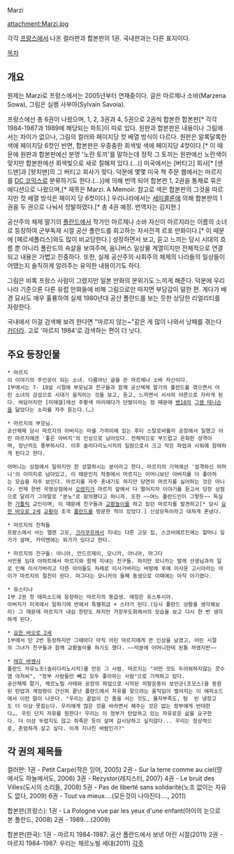 Marzi

attachment:Marzi.jpg

각각 [[프랑스]]에서 나온 컬러판과 합본판의 1권. 국내판과는 다른 표지이다.

[[목차]]
== 개요 ==
원제는 Marzi로 프랑스에서는 2005년부터 연재중이다. 글은 마르제나 소바(Marzena Sowa), 그림은 실뱅 사부아(Sylvain Savoia).

프랑스에선 총 6권이 나왔으며, 1, 2, 3권과 4, 5권으로 2권씩 합본한 합본판[* 각각 1984-1987과 1989에 해당되는 파트]이 따로 있다. 원판과 합본판은 내용이나 그림에서는 차이가 없으나, 그림의 컬러와 페이지당 컷 배열 방식이 다르다. 원판은 알록달록한 색에 페이지당 6컷인 반면, 합본판은 우중충한 회색빛 색에 페이지당 4컷이다.[* 이 때문에 원판과 합본판에선 분명 '노란 토끼'를 말하는데 정작 그 토끼는 원판에선 노란색이 맞지만 합본판에선 회색빛으로 새로 칠해져 있다.(…)] 미국에서는 [버티고] 회사[* [샌드맨]과 [왓치맨]의 그 버티고 회사가 맞다. 덕분에 몇몇 미국 책 주문 웹에서는 마르지를 [[DC 코믹스]]로 분류하기도 한다.(…)]에 의해 번역 되어 합본판 1, 2권을 통채로 묶은 에디션으로 나왔으며,[* 제목은 Marzi: A Memoir. 참고로 색은 합본판의 그것을 따르지만 컷 배열 방식은 페이지 당 6컷이다.] 우리나라에서는 [[세미콜론]]에 의해 합본판의 1권을 두 권으로 나눠서 정발하였다.[* 총 4권 예정. 번역자는 김지현.]

공산주의 체제 말기의 [[폴란드]]에서 작가인 마르제나 소바 자신이 마르지라는 이름의 소녀로 등장하여 군부독재 시절 공산 폴란드를 회고하는 자서전격 르포 만화이다.[* 이 때문에 [페르세폴리스]와도 많이 비교당한다.] 성장하면서 보고, 듣고 느끼는 당시 시대의 흐름 뿐 아니라 폴란드의 속살을 보여주며, 옴니버스 일상물 계열이지만 전체적으로 연결되고 내용은 가볍고 진중하다. 또한, 실제 공산주의·사회주의 체제의 나라들의 일상들이 어땠는지 솔직하게 알려주는 유익한 내용이기도 하다.

그림은 비록 프랑스 사람이 그렸지만 일본 만화의 분위기도 느끼게 해준다. 덕분에 우리나라 기준으론 다른 유럽 만화들에 비해 그림으로만 따지면 부담감이 덜한 편. 게다가 배경 묘사도 매우 훌륭하여 실제 1980년대 공산 폴란드를 보는 듯한 상당한 리얼리티를 자랑한다.

국내에서 이걸 검색해 보려 한다면 "마르지 않는~"같은 게 많이 나와서 낭패를 겪는다 [[카더라]]. 고로 '마르지 1984'로 검색하는 편이 더 낫다.
== 주요 등장인물 ==
 * 마르지
 이 이야기의 주인공이 되는 소녀. 다름아닌 글을 쓴 마르제나 소바 자신이다.
 1부에서는 7- 10살 시절에 부모님과 친구들과 함께 공산체제 말기의 폴란드를 겪으면서 어린 소녀의 감성으로 시대가 움직이는 것을 보고, 듣고, 느끼면서 서서히 어른으로 자라게 된다. 여담이지만 [미애갤]에선 주황색 머리에다가 단발이라는 점 때문에 [[벤10]]의 [[그웬 테니슨]]을 닮았다는 소리를 자주 듣는다.(…)

 * 마르지의 부모님.
 공산체제 당시 마르지의 아버지는 마을 가까이에 있는 후타 스탈로바볼라 공장에서 일했고 어린 마르지에겐 '좋은 아버지'의 인상으로 남아있다. 전체적으로 부드럽고 온화한 성격이며, 장난끼도 풍부하시다. 이후 솔리다리노시치의 일원으로서 크고 작은 파업과 시위에 참여하게 된다고 한다.

 어머니는 상점에서 일하지만 한 성깔하시는 분이라고 한다. 마르지의 기억에선 '엄격하신 어머니'의 이미지로 남아있고, 이 때문인지 작중에서 마르지는 어머니보단 아버지를 더 좋아하는 모습을 자주 보인다. 마르지를 자주 혼내기도 하지만 당연히 마르지를 싫어하는 것은 아니다. 언제 한번 국영상점에서 [[오렌지]]가 마르지 앞에서 다 떨어지자 이야기를 듣고서 당장 상점으로 달려가 그야말로 "분노"로 항의했다고 하니까. 또한 ~~여느 폴란드인이 그렇듯~~ 독실한 [[가톨릭]] 교인이며, 이 때문에 친구들과 [[교황]]놀이를 하고 있던 마르지를 발견하고[* 당시 [[요한 바오로 2세]] [[교황]]이 조국 [[폴란드]]를 방문한 적이 있었다.] 신성모독이라고 대차게 혼냈다.

 * 마르지의 친척들
 프랑스에서 사는 엘렌 고모, [[크라쿠프]]에서 지내는 다른 고모 집, 스코비에르진에는 할머니 일가가 살며, 카미엔에는 외가가 있다고 한다.

 * 마르지의 친구들: 아니아, 안드르제이, 모니카, 아니아, 마그다
 서민용 임대 아파트에서 마르지와 함께 지내는 친구들. 하지만 모니카는 발레 선생님과의 일로 인해 이사가버리고 다른 아이들도 차례로 이사가버리는 바람에 후에 이사온 고시아라는 아이가 마르지의 절친이 된다. 마그다는 모니카의 둘째 동생으로 이때에는 아직 아기였다.

 * 유스티나
 1부 2권 첫 에피소드에 등장하는 마르지의 동급생. 애칭은 유스투시아.
 아버지가 미국에서 일하기에 반에서 특별취급 + 스타가 된다.(당시 폴란드 상황을 생각해보라) 그 때문에 마르지가 내심 한탄도 하지만 가장무도회에서의 모습을 보고 다시 한 번 생각하게 된다.

 * [[요한 바오로 2세]]
 1부에서 단 2번 등장하지만 그때마다 아직 어린 마르지에게 큰 인상을 남겼고, 어린 시절의 그녀가 친구들과 함께 교황놀이를 하기도 했다. ~~덕분에 어머니한테 된통 까였지만~~

 * [[레흐 바웬사]]
 폴란드 자유노조(솔리다리노시치)를 만든 그 사람. 마르지는 "어떤 것도 두려워하지않는 콧수염 아저씨", "정부 사람들만 빼고 모두 좋아하는 사람"으로 기억하고 있다.
 공산체제 말기, 체르노빌 사태와 공장의 파업으로 시작된 저항운동이 보안군(조모스)을 동원된 탄압과 계엄령이 간신히 끝난 폴란드에서 자유를 찾으려는 움직임이 벌어지는 이 에피소드에서 이런 말이 나온다. "우리는 끝없이 긴 줄을 서는 것도, 물자부족도, 텅  빈 냉장고도 더 이상 못참는다. 우리에게 많은 것을 바라면서 해주는 것은 없는 정부에게 반대한다…. 우린 단지 자유를 원한다! 우리는 이 정부가 탄압하고 있는 자유로운 삶을 요구한다. 더 이상 두렵지도 않고 쥐죽은 듯이 살며 감시당하고 싶지않다... 우리는 정상적으로, 존엄하게 살고 싶다. 이게 지나친 바람인가?"
== 각 권의 제목들 ==
컬러판:
1권 - Petit Carpe(작은 잉어, 2005)
2권 - Sur la terre comme au ciel(땅에서도 하늘에서도, 2006) 
3권 - Rezystor(레지스터, 2007)
4권 - Le bruit des Villes(도시의 소리들, 2008) 
5권 - Pas de liberté sans solidarité(노조 없이는 자유도 없다, 2009) 
6권 - Tout va mieux….(모든것이 나아진다…., 2011) 

합본판(프랑스): 
1권 - La Pologne vue par les yeux d'une enfant(아이의 눈으로 본 폴란드, 2008)
2권 - 1989….(2009)

합본판(한국):
1권 - 마르지 1984-1987: 공산 폴란드에서 보낸 어린 시절(2011)
2권 - 마르지 1984-1987: 우리는 체르노빌 세대(2011)
[[각주]]
